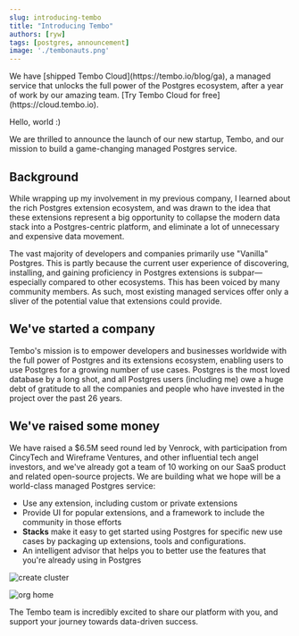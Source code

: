 ```yaml
---
slug: introducing-tembo
title: "Introducing Tembo"
authors: [ryw]
tags: [postgres, announcement]
image: './tembonauts.png'
---
```


<Callout title='January 10, 2024' variant='info'>
    We have [shipped Tembo Cloud](https://tembo.io/blog/ga),  a managed service that unlocks the full power of the Postgres ecosystem, after a year of work by our amazing team. [Try Tembo Cloud for free](https://cloud.tembo.io).
</Callout>

Hello, world :)

We are thrilled to announce the launch of our new startup, Tembo, and our mission to build a game-changing managed Postgres service.

## Background

While wrapping up my involvement in my previous company, I learned about the rich Postgres extension ecosystem, and was drawn to the idea that these extensions represent a big opportunity to collapse the modern data stack into a Postgres-centric platform, and eliminate a lot of unnecessary and expensive data movement.

The vast majority of developers and companies primarily use "Vanilla" Postgres. This is partly because the current user experience of discovering, installing, and gaining proficiency in Postgres extensions is subpar—especially compared to other ecosystems. This has been voiced by many community members. As such, most existing managed services offer only a sliver of the potential value that extensions could provide.

## We've started a company

Tembo's mission is to empower developers and businesses worldwide with the full power of Postgres and its extensions ecosystem, enabling users to use Postgres for a growing number of use cases. Postgres is the most loved database by a long shot, and all Postgres users (including me) owe a huge debt of gratitude to all the companies and people who have invested in the project over the past 26 years.

## We've raised some money

We have raised a $6.5M seed round led by Venrock, with participation from CincyTech and Wireframe Ventures, and other influential tech angel investors, and we've already got a team of 10 working on our SaaS product and related open-source projects. We are building what we hope will be a world-class managed Postgres service:

* Use any extension, including custom or private extensions
* Provide UI for popular extensions, and a framework to include the community in those efforts
* **Stacks** make it easy to get started using Postgres for specific new use cases by packaging up extensions, tools and configurations.
* An intelligent advisor that helps you to better use the features that you're already using in Postgres

![create cluster](./create_cluster.jpg)

![org home](./org_home.jpg)

The Tembo team is incredibly excited to share our platform with you, and support your journey towards data-driven success.
